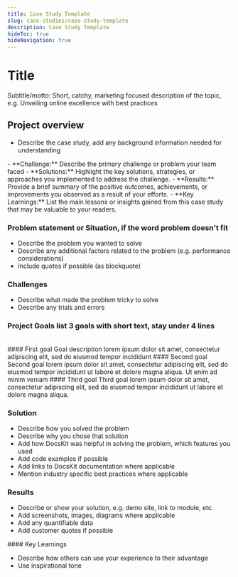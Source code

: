 ```yaml
---
title: Case Study Template
slug: case-studies/case-study-template
description: Case Study Template
hideToc: true
hideNavigation: true
---
```


<Card variant="gradient" bgImage={bgImage}>
<h1>Title</h1>
Subtitle/motto: Short, catchy, marketing focused description of the topic, e.g. Unveiling online excellence with best practices
</Card>

## Project overview

- Describe the case study, add any background information needed for understanding



<Card shadow hoverable className="not-prose">
- **Challenge:** Describe the primary challenge or problem your team faced
- **Solutions:** Highlight the key solutions, strategies, or approaches you implemented to address the challenge.
- **Results:** Provide a brief summary of the positive outcomes, achievements, or improvements you observed as a result of your efforts.
- **Key Learnings:** List the main lessons or insights gained from this case study that may be valuable to your readers.
</Card>

### Problem statement or Situation, if the word problem doesn't fit

- Describe the problem you wanted to solve
- Describe any additional factors related to the problem (e.g. performance considerations)
- Include quotes if possible (as blockquote)


### Challenges

- Describe what made the problem tricky to solve
- Describe any trials and errors 


### Project Goals list 3 goals with short text, stay under 4 lines
<br />

<Grid cols="3">
  <Card variant="highlighted" hoverable bgImage={bgImage}>
  #### First goal
  Goal description lorem ipsum dolor sit amet, consectetur adipiscing elit, sed do eiusmod tempor incididunt
  </Card>
  <Card variant="highlighted" hoverable bgImage={bgImage}>
  #### Second goal
  Second goal lorem ipsum dolor sit amet, consectetur adipiscing elit, sed do eiusmod tempor incididunt ut labore et dolore magna aliqua. Ut enim ad minim veniam
  </Card>
  <Card variant="highlighted" hoverable bgImage={bgImage}>
  #### Third goal 
  Third goal lorem ipsum dolor sit amet, consectetur adipiscing elit, sed do eiusmod tempor incididunt ut labore et dolore magna aliqua.
  </Card>
</Grid>


### Solution

- Describe how you solved the problem
- Describe why you chose that solution
- Add how DocsKit was helpful in solving the problem, which features you used 
- Add code examples if possible
- Add links to DocsKit documentation where applicable
- Mention industry specific best practices where applicable 


### Results

- Describe or show your solution, e.g. demo site, link to module, etc.
- Add screenshots, images, diagrams where applicable
- Add any quantifiable data
- Add customer quotes if possible


<Card variant="gradient">
#### Key Learnings

- Describe how others can use your experience to their advantage
- Use inspirational tone

</Card>
